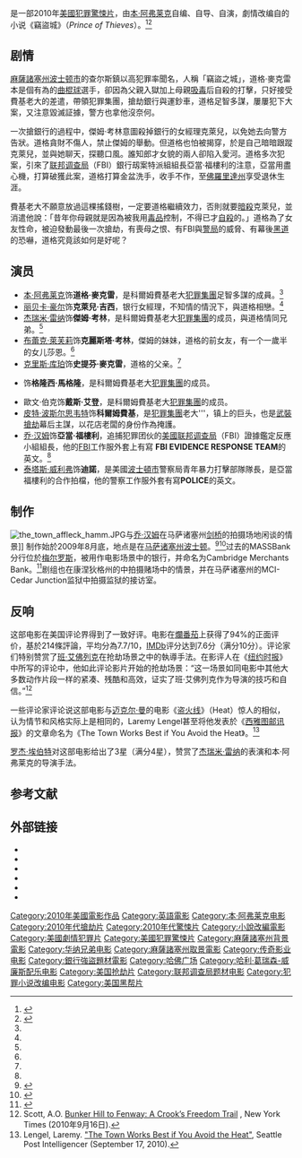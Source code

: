 {{noteTA|G1=Movie|G2=Show}}
{{Infobox film
| name           = 城中大盗
| original_name  = ''The Town''
| image          = The Town Poster.jpg
| image_size     =
| alt            =
| caption        = 剧场发布海报
| director       = [[本·阿弗莱克|本·阿弗莱克]]
| producer       = {{link-en|格拉汉姆·金|Graham King}}<br />巴兹尔·伊万雅克（Basil Iwanyk）
| based_on  = {{Based on|{{link-en|竊盜城 (小說)|''Prince of Thieves''}}|{{link-en|查克·霍根|Chuck Hogan}}}}
| writer      =本·阿弗莱克<br />{{link-en|彼得·克莱格|Peter Craig}}<br />亚伦·斯托卡德（Aaron Stockard）
| narrator       =
| starring       = [[本·阿弗莱克|本·阿弗莱克]]<br />[[丽贝卡·豪尔|丽贝卡·豪尔]]<br />[[乔·汉姆|乔·汉姆]]<br />[[杰瑞米·雷纳|杰瑞米·雷纳]]<br />[[布莱克·莱夫利|布莱克·莱夫利]]<br />[[泰塔斯·威利弗|泰塔斯·威利弗]]<br />[[皮特·波斯尔思韦特|皮特·波斯尔思韦特]]<br />[[克里斯·库珀|克里斯·库珀]]
| music          = [[哈利·葛瑞森-威廉斯|哈利·葛瑞森-威廉斯]]<br />{{link-en|大卫·巴克利|David Buckley}}
| cinematography = {{link-en|羅伯特·艾爾斯維特|Robert Elswit}}
| editing        = {{link-en|Dylan Tichenor|Dylan Tichenor}}
| studio         = [[传奇电影公司|传奇电影公司]]<br />{{link-en|格拉汉姆·金|Graham King|GK Films}}<br />Thunder Road Film
| distributor    = [[华纳兄弟|华纳兄弟]]
| released       = 2010年9月17日
| runtime        = 150分钟
| country        = {{USA}}
| language       = [[英语|英语]]
| budget         = $3700万<ref>{{cite news|url=http://latimesblogs.latimes.com/entertainmentnewsbuzz/2010/09/movie-projector-easy-a-expected-to-lead-the-town-devil-alpha-and-omega.html|title=Movie projector: 'Easy A' expected to lead 'The Town,' 'Devil,' 'Alpha and Omega'|last=Fritz|first=Ben|work=[[Los_Angeles_Times|Los Angeles Times]]|publisher=Tribune Company|date=2010-09-16|accessdate=2010-09-16|archive-date=2019-02-03|archive-url=https://web.archive.org/web/20190203145253/https://latimesblogs.latimes.com/entertainmentnewsbuzz/2010/09/movie-projector-easy-a-expected-to-lead-the-town-devil-alpha-and-omega.html|dead-url=no}}</ref>
| gross       =  $142,815,941 <ref>{{Cite web |url=http://boxofficemojo.com/movies/?id=town10.htm |title=Box Office Mojo |accessdate=2010-11-05 |archive-date=2018-12-25 |archive-url=https://web.archive.org/web/20181225122104/https://www.boxofficemojo.com/movies/?id=town10.htm |dead-url=no }}</ref>
| preceded_by    =
| followed_by    =
| cn_name        = 城中大盗
| hk_name        = 狂盜之城
| tw_name        = 竊盜城
}}

{{作品名稱|name=''The Town''|hk=狂盜之城|tw=竊盜城|cn=城中大盗}}是一部2010年[[美國|美國]][[犯罪片|犯罪]][[驚悚片|驚悚片]]，由[[本·阿弗莱克|本·阿弗莱克]]自编、自导、自演，劇情改编自{{link-en|查克·霍根|Chuck Hogan}}的小说《竊盜城》（''Prince of Thieves''）。<ref>{{cite web |url=http://www.filmschoolrejects.com/news/blake-lively-goes-to-town-for-ben-affleck-neilm.php |title=Blake Lively Goes to ‘Town’ for Ben Affleck |last=Miller |first=Neil |date=2009-08-27 |work=Film School Rejects |publisher= |accessdate=2009-09-05 |deadurl=yes |archiveurl=https://web.archive.org/web/20090904163107/http://www.filmschoolrejects.com/news/blake-lively-goes-to-town-for-ben-affleck-neilm.php |archivedate=2009-09-04 }}</ref><ref name=town>{{cite news |url=http://www.hollywoodreporter.com/hr/content_display/television/news/e3i34ed7d659fd029638516deda384a1c36 |first=Borys |last=Kit |title=Blake Lively going to 'Town' for WB, Legendary |work=[[The_Hollywood_Reporter|The Hollywood Reporter]] |date=2009-08-26 |accessdate=2009-09-16 |archive-date=2009-08-30 |archive-url=https://web.archive.org/web/20090830042910/http://www.hollywoodreporter.com/hr/content_display/television/news/e3i34ed7d659fd029638516deda384a1c36 |dead-url=no }}</ref>

== 剧情 ==
[[麻薩諸塞州|麻薩諸塞州]][[波士顿市|波士顿市]]的查尔斯鎮以高犯罪率聞名，人稱「竊盜之城」，道格·麥克雷本是個有為的[[曲棍球|曲棍球]]選手，卻因為父親入獄加上母親[[吸毒|吸毒]]后自殺的打擊，只好接受費基老大的差遣，帶領犯罪集團，搶劫銀行與運鈔車，道格足智多謀，屢屢犯下大案，又注意毀滅証據，警方也拿他沒奈何。

一次搶銀行的過程中，傑姆·考林意圖殺掉銀行的女經理克萊兒，以免她去向警方告狀。道格貪財不傷人，禁止傑姆的舉動。但道格也怕被揭穿，於是自己暗暗跟蹤克萊兒，並與她聊天，探聽口風。誰知郎才女貌的兩人卻陷入愛河。道格多次犯案，引來了[[联邦调查局|联邦调查局]]（FBI）銀行刼案特派組組長亞當·福樓利的注意，亞當用盡心機，打算破獲此案，道格打算金盆洗手，收手不作，至[[佛羅里達州|佛羅里達州]]享受退休生涯。

費基老大不願意放過這棵搖錢樹，一定要道格繼續效力，否則就要[[暗殺|暗殺]]克萊兒，並消遣他說：「昔年你母親就是因為被我用[[毒品|毒品]]控制，不得已才[[自殺|自殺]]的。」道格為了女友性命，被迫發動最後一次搶劫，有喪母之恨、有FBI與[[警局|警局]]的威脅、有幕後[[黑道|黑道]]的恐嚇，道格究竟該如何是好呢？

== 演员 ==
* [[本·阿弗莱克|本·阿弗莱克]]饰'''道格·麥克雷'''，是科爾姆費基老大[[犯罪集團|犯罪集團]]足智多謀的成員。<ref name=town/>
* [[丽贝卡·豪尔|丽贝卡·豪尔]]饰'''克萊兒·吉西'''，银行女經理，不知情的情況下，與道格相戀。<ref name =town/>
* [[杰瑞米·雷纳|杰瑞米·雷纳]]饰'''傑姆·考林'''，是科爾姆費基老大[[犯罪集團|犯罪集團]]的成员，與道格情同兄弟。<ref name =town/>
* [[布蕾克·萊芙莉|布蕾克·萊芙莉]]饰'''克麗斯塔·考林'''，傑姆的妹妹，道格的前女友，有一个一歲半的女儿莎恩。<ref name =town/>
* [[克里斯·库珀|克里斯·库珀]]饰'''史提芬·麥克雷'''，道格的父亲。<ref name =town/>
* {{link-en|Slaine|Slaine (rapper)}}饰'''格隆西·馬格隆'''，是科爾姆費基老大[[犯罪集團|犯罪集團]]的成员。
* 歐文·伯克饰'''戴斯·艾登'''，是科爾姆費基老大[[犯罪集團|犯罪集團]]的成员。
* [[皮特·波斯尔思韦特|皮特·波斯尔思韦特]]饰'''科爾姆費基'''，是[[犯罪集團|犯罪集團]]老大'''，镇上的巨头，也是[[武裝|武裝]][[搶劫|搶劫]]幕后主謀，以花店老闆的身份作為掩護。
* [[乔·汉姆|乔·汉姆]]饰'''亞當·福樓利'''，追捕犯罪团伙的[[美國|美國]][[联邦调查局|联邦调查局]]（FBI）證據鑑定反應小組組長，他的[[联邦调查局|FBI]]工作服外套上有寫 '''FBI EVIDENCE  RESPONSE TEAM'''的英文。<ref name =town/>
* [[泰塔斯·威利弗|泰塔斯·威利弗]]饰'''迪諾'''，是美國[[波士頓市|波士頓市]]警察局青年暴力打擊部隊隊長，是亞當福樓利的合作拍檔，他的警察工作服外套有寫'''POLICE'''的英文。

== 制作 ==
[[File:the_town_affleck_hamm.JPG|thumb]]与[[乔·汉姆|乔·汉姆]]在马萨诸塞州[[剑桥_(马萨诸塞州)|剑桥]]的拍摄场地闲谈的情景]]
制作始於2009年8月底，地点是在[[马萨诸塞州|马萨诸塞州]][[波士顿|波士顿]]。<ref>{{cite news |url=http://news.bostonherald.com/track/inside_track/view.bg?articleid=1194574 |title=Ben Affleck, Blake Lively are the talk of ‘The Town’ |last1=Gayle |first1=Fee |last2=Raposa |first2=Laura |date=2009-09-01 |work=Boston Herald |accessdate=2009-09-05 |archive-date=2012-08-13 |archive-url=https://web.archive.org/web/20120813052343/http://news.bostonherald.com/track/inside_track/view.bg?articleid=1194574 |dead-url=no }}</ref><ref>{{cite web |url=http://news.bostonherald.com/track/inside_track/view.bg?articleid=1194574 |title=Blake Gets a Baby Welcome to Ben's Town |author=PopSugar |date=2009-09-01 |work=PopSugar |accessdate=2009-09-05 |archive-date=2012-08-13 |archive-url=https://web.archive.org/web/20120813052343/http://news.bostonherald.com/track/inside_track/view.bg?articleid=1194574 |dead-url=no }}</ref>过去的MASSBank分行位於[[梅尔罗斯_(马萨诸塞州)|梅尔罗斯]]，被用作电影场景中的银行，并命名为Cambridge Merchants Bank。<ref>{{cite web |url=http://www.wickedlocal.com/melrose/fun/entertainment/arts/x366050607/Melrose-Lights-cameras-action-in-city-as-Ben-Affleck-movie-shoots-locally-this-month |title=Melrose: 'Lights, cameras, action' in city as Ben Affleck movie shoots locally this month |last=DeMaina |first=Daniel |date=2009-10-09 |work=Melrose Free Press |publisher=GateHouse Media |accessdate=2009-10-10 |deadurl=yes |archiveurl=https://web.archive.org/web/20120131231417/http://www.wickedlocal.com/melrose/fun/entertainment/arts/x366050607/Melrose-Lights-cameras-action-in-city-as-Ben-Affleck-movie-shoots-locally-this-month |archivedate=2012-01-31 }}</ref>剧组也在康涅狄格州{{link-en|安卡斯维尔|Oxoboxo River}}的{{link-en|金神大赌场|Mohegan Sun}}中拍摄赌场中的情景，并在马萨诸塞州{{link-en|沃尔波尔 (马萨诸塞州)|Walpole, Massachusetts|沃尔波尔}}的MCI-Cedar Junction监狱中拍摄监狱的接访室。

== 反响 ==
这部电影在美国评论界得到了一致好评。电影在[[爛番茄|爛番茄]]上获得了94%的正面评价，基於214條評論，平均分為7.7/10，[[IMDb|IMDb]]评分达到7.6分（满分10分）。评论家们特别赞赏了[[班·艾佛列克|班·艾佛列克]]在抢劫场景之中的執導手法。在影评人{{link-en|A·O·史考特|A. O. Scott}}在《[[纽约时报|纽约时报]]》中所写的评论中，他如此评论影片开始的抢劫场景：“这一场景如同电影中其他大多数动作片段一样的紧凑、残酷和高效，证实了班·艾佛列克作为导演的技巧和自信。”<ref>Scott, A.O. [http://movies.nytimes.com/2010/09/17/movies/17town.html?ref=movies&pagewanted=all Bunker Hill to Fenway: A Crook’s Freedom Trail] {{Wayback|url=http://movies.nytimes.com/2010/09/17/movies/17town.html?ref=movies&pagewanted=all |date=20130603153528 }}, New York Times (2010年9月16日).</ref>

一些评论家评论说这部电影与[[迈克尔·曼|迈克尔·曼]]的电影《[[盗火线|盗火线]]》（Heat）惊人的相似，认为情节和风格实际上是相同的，Laremy Lengel甚至将他发表於《[[西雅图邮讯报|西雅图邮讯报]]》的文章命名为《The Town Works Best if You Avoid the Heat》。<ref>Lengel, Laremy. [http://www.seattlepi.com/movies/426872_film40895315.html "The Town Works Best if You Avoid the Heat"], Seattle Post Intelligencer (September 17, 2010).</ref>

[[罗杰·埃伯特|罗杰·埃伯特]]对这部电影给出了3星（满分4星），赞赏了[[杰瑞米·雷纳|杰瑞米·雷纳]]的表演和本·阿弗莱克的导演手法。

== 参考文献 ==
{{reflist}}

== 外部链接 ==
* {{Amg movie|358131|竊盜城}}
* {{mojo title|town10|竊盜城}}
* {{Imdb title|0840361|竊盜城}}
* {{douban}}
* {{rotten-tomatoes|the_town|竊盜城}}
* {{metacritic film|the-town|竊盜城}}

{{Ben Affleck}}
{{DEFAULTSORT:Town, The}}
[[Category:2010年美國電影作品|Category:2010年美國電影作品]]
[[Category:英語電影|Category:英語電影]]
[[Category:本·阿弗莱克电影|Category:本·阿弗莱克电影]]
[[Category:2010年代搶劫片|Category:2010年代搶劫片]]
[[Category:2010年代驚悚片|Category:2010年代驚悚片]]
[[Category:小說改編電影|Category:小說改編電影]]
[[Category:美國劇情犯罪片|Category:美國劇情犯罪片]]
[[Category:美國犯罪驚悚片|Category:美國犯罪驚悚片]]
[[Category:麻薩諸塞州背景電影|Category:麻薩諸塞州背景電影]]
[[Category:华纳兄弟电影|Category:华纳兄弟电影]]
[[Category:麻薩諸塞州取景電影|Category:麻薩諸塞州取景電影]]
[[Category:传奇影业电影|Category:传奇影业电影]]
[[Category:銀行強盜題材電影|Category:銀行強盜題材電影]]
[[Category:哈佛广场|Category:哈佛广场]]
[[Category:哈利·葛瑞森-威廉斯配乐电影|Category:哈利·葛瑞森-威廉斯配乐电影]]
[[Category:美国抢劫片|Category:美国抢劫片]]
[[Category:联邦调查局题材电影|Category:联邦调查局题材电影]]
[[Category:犯罪小说改编电影|Category:犯罪小说改编电影]]
[[Category:美国黑帮片|Category:美国黑帮片]]